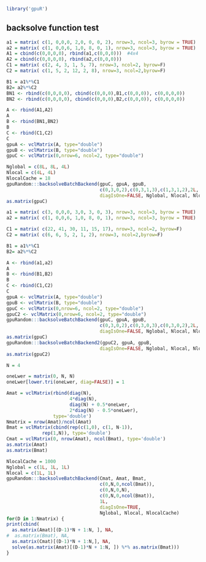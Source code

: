 <!--
%\VignetteEngine{knitr::knitr}
%\VignetteIndexEntry{backsolveBatch}
-->


```r
library('gpuR')
```


## backsolve function test
```r

a1 = matrix( c(1, 0,0,0, 2,0, 0, 0, 2), nrow=3, ncol=3, byrow = TRUE) 
a2 = matrix( c(1, 0,0,6, 1,0, 8, 0, 1), nrow=3, ncol=3, byrow = TRUE) 
A1 = cbind(c(0,0,0,0), rbind(a1,c(0,0,0)))  #4x4
A2 = cbind(c(0,0,0,0), rbind(a2,c(0,0,0)))
C1 = matrix( c(2, 4, 3, 1, 5, 7), nrow=3, ncol=2, byrow=F) 
C2 = matrix( c(1, 5, 2, 12, 2, 8), nrow=3, ncol=2,byrow=F)  

B1 = a1%*%C1
B2= a2%*%C2
BN1 <- rbind(c(0,0,0,0), cbind(c(0,0,0),B1,c(0,0,0)), c(0,0,0,0))
BN2 <- rbind(c(0,0,0,0), cbind(c(0,0,0),B2,c(0,0,0)), c(0,0,0,0))

A <- rbind(A1,A2)
A
B <- rbind(BN1,BN2)
B
C <- rbind(C1,C2)
C
gpuA <- vclMatrix(A, type="double")
gpuB <- vclMatrix(B, type="double")
gpuC <- vclMatrix(0,nrow=6, ncol=2, type="double")
```


```r
Nglobal = c(8L, 8L, 4L)
Nlocal = c(4L, 4L)
NlocalCache = 18
gpuRandom:::backsolveBatchBackend(gpuC, gpuA, gpuB, 
                                  c(0,3,0,2),c(0,3,1,3),c(1,3,1,2),2L,
                                  diagIsOne=FALSE, Nglobal, Nlocal, NlocalCache)
as.matrix(gpuC)

```


```r
a1 = matrix( c(3, 0,0,0, 3,0, 3, 0, 3), nrow=3, ncol=3, byrow = TRUE) 
a2 = matrix( c(1, 0,0,6, 1,0, 8, 0, 1), nrow=3, ncol=3, byrow = TRUE) 

C1 = matrix( c(22, 41, 30, 11, 15, 17), nrow=3, ncol=2, byrow=F) 
C2 = matrix( c(6, 6, 5, 2, 1, 2), nrow=3, ncol=2,byrow=F)  

B1 = a1%*%C1
B2= a2%*%C2

A <- rbind(a1,a2)
A
B <- rbind(B1,B2)
B
C <- rbind(C1,C2)
C
gpuA <- vclMatrix(A, type="double")
gpuB <- vclMatrix(B, type="double")
gpuC <- vclMatrix(0,nrow=6, ncol=2, type="double")
gpuC2 <- vclMatrix(0,nrow=6, ncol=2, type="double")
gpuRandom:::backsolveBatchBackend(gpuC, gpuA, gpuB, 
                                  c(0,3,0,2),c(0,3,0,3),c(0,3,0,2),2L,
                                  diagIsOne=FALSE, Nglobal, Nlocal, NlocalCache)
as.matrix(gpuC)
gpuRandom:::backsolveBatchBackend2(gpuC2, gpuA, gpuB, 
                                  diagIsOne=FALSE, Nglobal, Nlocal, NlocalCache)
as.matrix(gpuC2)
```








```r
N = 4

oneLwer = matrix(0, N, N)
oneLwer[lower.tri(oneLwer, diag=FALSE)] = 1

Amat = vclMatrix(rbind(diag(N), 
                       4*diag(N), 
                       diag(N) + 0.5*oneLwer,
                       2*diag(N) - 0.5*oneLwer),
                 type='double')
Nmatrix = nrow(Amat)/ncol(Amat)
Bmat = vclMatrix(cbind(rep(c(1,0), c(1, N-1)),
             rep(1,N)), type='double')
Cmat = vclMatrix(0, nrow(Amat), ncol(Bmat), type='double')
as.matrix(Amat)
as.matrix(Bmat)

NlocalCache = 1000 
Nglobal = c(1L, 1L, 1L)
Nlocal = c(1L, 1L) 
gpuRandom:::backsolveBatchBackend(Cmat, Amat, Bmat, 
                                  c(0,N,0,ncol(Bmat)),
                                  c(0,N,0,N),
                                  c(0,N,0,ncol(Bmat)),
                                  1L,
                                  diagIsOne=TRUE, 
                                  Nglobal, Nlocal, NlocalCache)
for(D in 1:Nmatrix) {
print(cbind(
  as.matrix(Amat)[(D-1)*N + 1:N, ], NA,
#  as.matrix(Bmat), NA,
  as.matrix(Cmat)[(D-1)*N + 1:N,], NA,
  solve(as.matrix(Amat)[(D-1)*N + 1:N, ]) %*% as.matrix(Bmat)))
}
```
